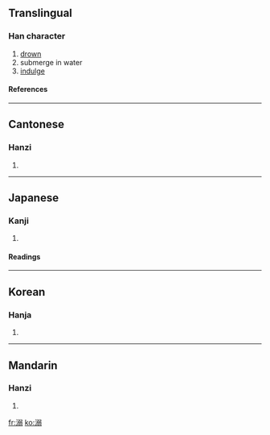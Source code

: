 {{see|尿}}

==Translingual==
===Han character===
{{Han char|rn=85|rad=水|as=10|sn=13|four=3712<sub>7</sub>|canj=水弓一一 (ENMM)}}
# [[drown]]
# submerge in water
# [[indulge]]
====References====
{{Han ref|kx=0641.110|dkj=17990|dj=1048.170|hdz=31710.070|uh=6EBA|ud=28346|bh=B7C4|bd=47044}}

----
==Cantonese==
===Hanzi===
{{yue-hanzi|jyut=|y=nik6, niu6}}
# {{defn|Cantonese}}

----
==Japanese==
===Kanji===
{{ja-kanji|grade=|rs=水10}}
# {{defn|Japanese}} 
====Readings====
{{ja-readings|on=[[でき]] (deki), [[じょう]] (jō), [[にょう]] (nyō)|kun=[[おぼれる]] (oboreru), [[いばり]] (ibari)}}

----
==Korean==
===Hanja===
{{ko-hanja|hangeul=닉>익, 뇨>요|eumhun=|rv=nik>ik, nyo>yo|mr=nik>ik, nyo>yo|y=nik>ik, nyo>yo}}
# {{defn|Korean}}

----
==Mandarin==
===Hanzi===
{{cmn-hanzi|pin=[[nì]] ([[ni4]]), [[niào]] ([[niao4]])|wg=ni<sup>4</sup>, niao<sup>4</sup>}}
# {{defn|Mandarin}}

[[fr:溺]]
[[ko:溺]]